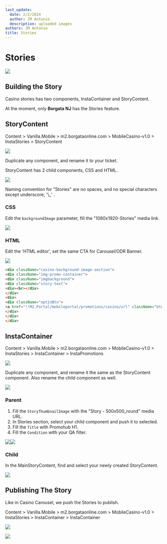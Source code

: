 ```yaml
---
last_update:
  date: 2/2/2024
  author: JM Antonio
  description: uploaded images
authors: JM Antonio
title: Stories
---
```


# Stories

<img src="/img/builds/stories/storysample.png" className="w-[900px]" />

## Building the Story

Casino stories has two components, InstaContainer and StoryContent.

At the moment, only **Borgata NJ** has the Stories feature.

## StoryContent

<Admonition type="note" title="Sitecore Path">
  Content > Vanilla.Mobile > m2.borgataonline.com > MobileCasino-v1.0 > InstaStories > StoryContent

  ![](/img/builds/stories/storycontent.png)
</Admonition>

Duplicate any component, and rename it to your ticket.

StoryContent has 2 child components, CSS and HTML.

![](/img/builds/stories/storycontentparent.png)

<Admonition type="tip" title="Tip">
  Naming convention for "Stories" are no spaces, and no special characters except underscore, '\_' .
</Admonition>

### CSS

Edit the `backgroundImage` parameter, fill the "1080x1920-Stories" media link.

![](/img/builds/stories/CSS.png)

### HTML

Edit the 'HTML editor', set the same CTA for Carousel/ODR Banner.

![](/img/builds/stories/html.png)

```html
<div className="casino-background-image-section">
<div className="img-promo-container">
<div className="imgbackground">
<div className="story-text">
<div><br></div>
</div>
<div>
<div className="optinBtn">
<a href="!!M2.Portal/mobileportal/promotions/casino/url" className="btn btn-primary more-info-btn">LEARN MORE</a>
</div>
</div>
</div>
```

## InstaContainer

<Admonition type="note" title="Sitecore Path">
  Content > Vanilla.Mobile > m2.borgataonline.com > MobileCasino-v1.0 > InstaStories > InstaContainer > InstaPromotions

  ![](/img/builds/stories/instacontainer.png)
</Admonition>

Duplicate any component, and rename it the same as the StoryContent component. Also rename the child component as well.

<img src="/img/builds/stories/instacontainerparent.png" />

### Parent

1. Fill the `StoryThumbnailImage` with the "Story - 500x500\_round" media URL.
2. In Stories section, select your child component and push it to selected.
3. Fill the `Title` with Promohub H1.
4. Fill the `Condition` with your QA filter.

![](/img/builds/stories/storyround.png)![](/img/builds/stories/instastoryparent.png)

### Child

In the MainStoryContent, find and select your newly created StoryContent.

![](/img/builds/stories/instacontainerchild.png)

## Publishing The Story

Like in Casino Carousel, we push the Stories to publish.

<Admonition type="note" title="Sitecore Path">
  Content > Vanilla.Mobile > m2.borgataonline.com > MobileCasino-v1.0 > InstaStories > InstaContainer > InstaContainer

  ![](/img/builds/stories/storypush.png)
</Admonition>

![](/img/builds/stories/pushtable.png)
